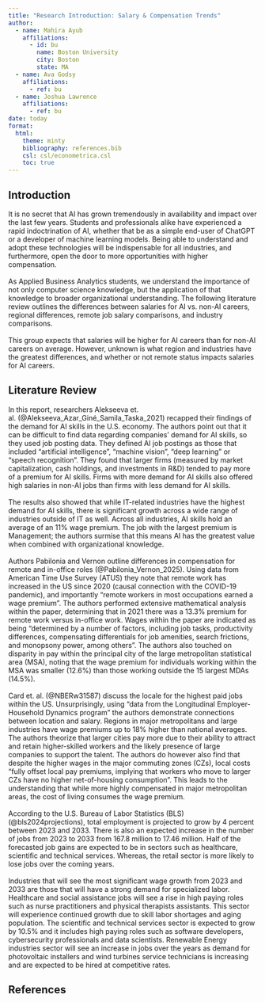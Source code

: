 ```yaml
---
title: "Research Introduction: Salary & Compensation Trends"
author:
  - name: Mahira Ayub
    affiliations:
      - id: bu
        name: Boston University
        city: Boston
        state: MA
  - name: Ava Godsy
    affiliations:
      - ref: bu
  - name: Joshua Lawrence
    affiliations:
      - ref: bu
date: today
format: 
  html:
    theme: minty
    bibliography: references.bib
    csl: csl/econometrica.csl
    toc: true
---
```

## Introduction
It is no secret that AI has grown tremendously in availability and impact over the last few years. Students and professionals alike have experienced a rapid indoctrination of AI, whether that be as a simple end-user of ChatGPT or a developer of machine learning models. Being able to understand and adopt these technologies will be indispensable for all industries, and furthermore, open the door to more opportunities with higher compensation.\
\
As Applied Business Analytics students, we understand the importance of not only computer science knowledge, but the application of that knowledge to broader organizational understanding. The following literature review outlines the differences between salaries for AI vs. non-AI careers, regional differences, remote job salary comparisons, and industry comparisons.\
\
This group expects that salaries will be higher for AI careers than for non-AI careers on average. However, unknown is what region and industries have the greatest differences, and whether or not remote status impacts salaries for AI careers.

## Literature Review
In this report, researchers Alekseeva et. al. (@Alekseeva_Azar_Giné_Samila_Taska_2021) recapped their findings of the demand for AI skills in the U.S. economy. The authors point out that it can be difficult to find data regarding companies’ demand for AI skills, so they used job posting data. They defined AI job postings as those that included “artificial intelligence”, “machine vision”, “deep learning” or “speech recognition”. They found that larger firms (measured by market capitalization, cash holdings, and investments in R&D) tended to pay more of a premium for AI skills. Firms with more demand for AI skills also offered high salaries in non-AI jobs than firms with less demand for AI skills.\
\
The results also showed that while IT-related industries have the highest demand for AI skills, there is significant growth across a wide range of industries outside of IT as well. Across all industries, AI skills hold an average of an 11% wage premium. The job with the largest premium is Management; the authors surmise that this means AI has the greatest value when combined with organizational knowledge.\
\
Authors Pabilonia and Vernon outline differences in compensation for remote and in-office roles (@Pabilonia_Vernon_2025). Using data from American Time Use Survey (ATUS) they note that remote work has increased in the US since 2020  (causal connection with the COVID-19 pandemic), and importantly “remote workers in most occupations earned a wage premium”. The authors performed extensive mathematical analysis within the paper, determining that in 2021 there was a 13.3% premium for remote work versus in-office work. Wages within the paper are indicated as being “determined by a number of factors, including job tasks, productivity differences, compensating differentials for job amenities, search frictions, and monopsony power, among others”. The authors also touched on disparity in pay within the principal city of the large metropolitan statistical area (MSA), noting that the wage premium for individuals working within the MSA was smaller (12.6%) than those working outside the 15 largest MDAs (14.5%). \
\
Card et. al. (@NBERw31587) discuss the locale for the highest paid jobs within the US. Unsurprisingly, using “data from the Longitudinal Employer-Household Dynamics program” the authors demonstrate connections between location and salary. Regions in major metropolitans and large industries have wage premiums up to 18% higher than national averages. The authors theorize that larger cities pay more due to their ability to attract and retain higher-skilled workers and the likely presence of large companies to support the talent. The authors do however also find that despite the higher wages in the major commuting zones (CZs), local costs “fully offset local pay premiums, implying that workers who move to larger CZs have no higher net-of-housing consumption”. This leads to the understanding that while more highly compensated in major metropolitan areas, the cost of living consumes the wage premium.\
\
According to the U.S. Bureau of Labor Statistics (BLS) (@bls2024projections), total employment is projected to grow by 4 percent between 2023 and 2033. There is also an expected increase in the number of jobs from 2023 to 2033 from 167.8 million to 17.46 million. Half of the forecasted job gains are expected to be in sectors such as healthcare, scientific and technical services. Whereas, the retail sector is more likely to lose jobs over the coming years.\
\
Industries that will see the most significant wage growth from 2023 and  2033 are those that will have a strong demand for specialized labor. Healthcare and social assistance jobs will see a rise in high paying roles such as nurse practitioners and physical therapists assistants. This sector will experience continued growth due to skill labor shortages and aging population. The scientific and technical services sector is expected to grow by 10.5% and it includes high paying roles such as software developers, cybersecurity professionals and data scientists. Renewable Energy industries sector will see an increase in jobs over the years as demand for photovoltaic installers and wind turbines service technicians is increasing and are expected to be hired at competitive rates.


## References
